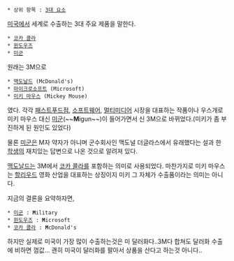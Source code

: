  * 상위 항목 : [[3대 요소]]

[[미국]]에서 세계로 수출하는 3대 주요 제품을 말한다.

 * [[코카 콜라]]
 * [[윈도우즈]]
 * [[미군]]

원래는 3M으로 

 * [[맥도날드]] (McDonald's)
 * [[마이크로소프트]] (Microsoft)
 * [[미키 마우스]] (Mickey Mouse)

였다. 각각 [[패스트푸드]]점, [[소프트웨어]], [[멀티미디어]] 시장을 대표하는 작품이나 우스개로 미키 마우스 대신 [[미군]](~~'''M'''igun~~)이 들어가면서 신 3M으로 바뀌었다.(미키가 좀 부진하게 된 원인도 있었다)

물론 [[미군]]은 M자 약자가 아니며 군수회사인 맥도널 더글라스에서 유래했다는 설과 한 [[학생]]의 재치있는 답변으로 나온 것으로 알려져 있다.

[[맥도날드]]는 3M에서 [[코카 콜라]]를 포함하는 의미로 사용되었다. 마찬가지로 미키 마우스는 [[할리우드]] 영화 산업을 대표하는 상징이지 미키 그 자체가 수출품이라는 의미는 아니다.

지금의 결론을 요약하자면,

 * [[미군]] : '''M'''ilitary
 * [[윈도우즈]] : '''M'''icrosoft
 * [[코카 콜라]] : '''M'''cDonald's



하지만 실제로 미국이 가장 많이 수출하는것은 미 달러화다..3M다 합쳐도 달러화 수출에 비하면 껌값... 괜히 미국이 달러화를 팔아서 상품을 산다고 하는것 아니다..
